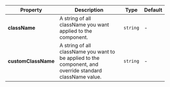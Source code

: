 | Property | Description | Type | Default |
| --- | --- | --- | --- |
| **className** | A string of all className you want applied to the component. | `string` | - |
| **customClassName** | A string of all className you want to be applied to the component, and override standard className value. | `string` | - |
